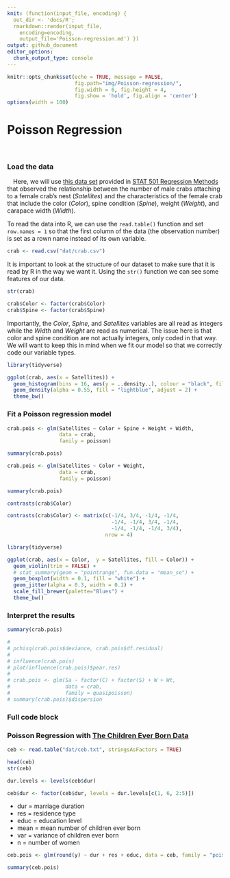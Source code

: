 ```yaml
---
knit: (function(input_file, encoding) {
  out_dir <- 'docs/R';
  rmarkdown::render(input_file,
    encoding=encoding,
    output_file='Poisson-regression.md') })
output: github_document
editor_options:
  chunk_output_type: console
---
```

  
```r
knitr::opts_chunk$set(echo = TRUE, message = FALSE,
                      fig.path="img/Poisson-regression/",
                      fig.width = 6, fig.height = 4,
                      fig.show = 'hold', fig.align = 'center')
options(width = 100)
```

# Poisson Regression

&emsp;

### Load the data

&emsp;Here, we will use [this data set](https://github.com/tylerbg/DLC_stat_resources/tree/master/docs/R/dat/crab.csv) provided in [STAT 501 Regression Methods](https://online.stat.psu.edu/stat504/lesson/9/9.2) that observed the relationship between the number of male crabs attaching to a female crab's nest (*Satellites*) and the characteristics of the female crab that include the color (*Color*), spine condition (*Spine*), weight (*Weight*), and carapace width (*Width*).

To read the data into R, we can use the `read.table()` function and set `row.names = 1` so that the first column of the data (the observation number) is set as a rown name instead of its own variable.

```r
crab <- read.csv("dat/crab.csv")
```

It is important to look at the structure of our dataset to make sure that it is read by R in the way we want it. Using the `str()` function we can see some features of our data. 

```r
str(crab)

crab$Color <- factor(crab$Color)
crab$Spine <- factor(crab$Spine)
```

Importantly, the *Color*, *Spine*, and *Satellites* variables are all read as integers while the *Width* and *Weight* are read as numerical. The issue here is that color and spine condition are not actually integers, only coded in that way. We will want to keep this in mind when we fit our model so that we correctly code our variable types.

```r
library(tidyverse)

ggplot(crab, aes(x = Satellites)) +
  geom_histogram(bins = 16, aes(y = ..density..), colour = "black", fill = "grey90") +
  geom_density(alpha = 0.55, fill = "lightblue", adjust = 2) +
  theme_bw()
```


### Fit a Poisson regression model

```r
crab.pois <- glm(Satellites ~ Color + Spine + Weight + Width,
                 data = crab,
                 family = poisson)

summary(crab.pois)
```


```r
crab.pois <- glm(Satellites ~ Color + Weight,
                 data = crab,
                 family = poisson)

summary(crab.pois)
```


```r
contrasts(crab$Color)

contrasts(crab$Color) <- matrix(c(-1/4, 3/4, -1/4, -1/4,
                                  -1/4, -1/4, 3/4, -1/4,
                                  -1/4, -1/4, -1/4, 3/4),
                                nrow = 4)

```

```r
library(tidyverse)

ggplot(crab, aes(x = Color,  y = Satellites, fill = Color)) +
  geom_violin(trim = FALSE) +
  # stat_summary(geom = "pointrange", fun.data = "mean_se") +
  geom_boxplot(width = 0.1, fill = "white") +
  geom_jitter(alpha = 0.3, width = 0.1) +
  scale_fill_brewer(palette="Blues") +
  theme_bw()
```




### Interpret the results

```r
summary(crab.pois)
```

```r
# 
# pchisq(crab.pois$deviance, crab.pois$df.residual)
# 
# influence(crab.pois)
# plot(influence(crab.pois)$pear.res)
# 
# crab.pois <- glm(Sa ~ factor(C) + factor(S) + W + Wt,
#                  data = crab,
#                  family = quasipoisson)
# summary(crab.pois)$dispersion
```


### Full code block








### Poisson Regression with [The Children Ever Born Data](https://data.princeton.edu/wws509/datasets/#ceb)

```r
ceb <- read.table("dat/ceb.txt", stringsAsFactors = TRUE)
```

```r
head(ceb)
str(ceb)
```

```r
dur.levels <- levels(ceb$dur)

ceb$dur <- factor(ceb$dur, levels = dur.levels[c(1, 6, 2:5)])
```

- dur = marriage duration
- res = residence type
- educ = education level
- mean = mean number of children ever born
- var = variance of children ever born
- n = number of women

```r
ceb.pois <- glm(round(y) ~ dur + res + educ, data = ceb, family = "poisson")

summary(ceb.pois)
```

